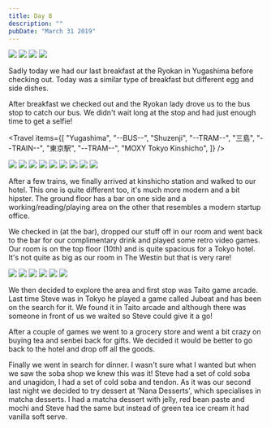 ```yaml
---
title: Day 8
description: ""
pubDate: "March 31 2019"
---
```



<Grid columns={2}>
  <Img src="/src/content/travel/2019-japan/assets/72359572-75c1-4fd3-be70-97356178bacf-85e87bb42eee302a990bf0c7c44673466bdcc83d.jpg" />
  <Img src="/src/content/travel/2019-japan/assets/e3e990f9-036e-4cc9-837b-2203a66c5353-1ab9ca8f74236dbb240281993e0c0854b1e57937.jpg" />
  <Img src="/src/content/travel/2019-japan/assets/76c56da4-f4c2-48cf-826c-17ce93a37f88-e884ab016667d9a9f456623fdd5b064894ebb43f.jpg" />
  <Img src="/src/content/travel/2019-japan/assets/bf96557a-505b-4759-a490-5f7c6f021973-9aa0580bdcd23a284f36ead51b07480087ad4e85.jpg" />
</Grid>

Sadly today we had our last breakfast at the Ryokan in Yugashima before checking out. Today was a similar type of breakfast but different egg and side dishes.

After breakfast we checked out and the Ryokan lady drove us to the bus stop to catch our bus. We didn't wait long at the stop and had just enough time to get a selfie!

<Travel
  items={[
    "Yugashima",
    "--BUS--",
    "Shuzenji",
    "--TRAM--",
    "三島",
    "--TRAIN--",
    "東京駅",
    "--TRAM--",
    "MOXY Tokyo Kinshicho",
  ]}
/>

<Grid columns={4}>
  <Img
    src="/src/content/travel/2019-japan/assets/75ef7023-1cbb-4188-9030-d845483218b4-19254d84c9a3c01b847776355171d05598b25d0b.jpg"
    colSpan={2}
    rowSpan={2}
  />
  <Img src="/src/content/travel/2019-japan/assets/fe8f4420-64af-478c-8c60-87547c58c93d-66fc905ea86a65c363f60dfdb7db2b32517e733e.jpg" />
  <Img src="/src/content/travel/2019-japan/assets/d71c7ef6-d055-4323-9fcf-9f115c730f4e-73fae479d9a21000bfea33fa80a7a055e07a45d8.jpg" />
  <Img src="/src/content/travel/2019-japan/assets/557871c1-f980-4fad-8e45-29517f7ed3d2-73fae479d9a21000bfea33fa80a7a055e07a45d8.jpg" />
  <Img src="/src/content/travel/2019-japan/assets/2a4d9adc-61f1-4127-8afd-a414c9c5bab5-19254d84c9a3c01b847776355171d05598b25d0b.jpg" />
  <Img src="/src/content/travel/2019-japan/assets/03bac75a-4be2-46d6-83a7-b2a05d61f37d-ca7cae1136ffa81fdc3368d7b434a3174ea22cba.jpg" />
  <Img src="/src/content/travel/2019-japan/assets/d127fdef-1da9-45c3-b410-9c3e30858065-ca7cae1136ffa81fdc3368d7b434a3174ea22cba.jpg" />
  <Img src="/src/content/travel/2019-japan/assets/55fa0a70-b847-462b-8623-fb6b90b9ac47-62ca7a7090683d83517e25370efe63309ba7c167.jpg" />
  <Img src="/src/content/travel/2019-japan/assets/7a7b6226-702d-4e4e-800c-c174ff09a44e-0955c596d97d60f29fe18b5f522fc71206bfa486.jpg" />
</Grid>

After a few trains, we finally arrived at kinshicho station and walked to our hotel. This one is quite different too, it's much more modern and a bit hipster. The ground floor has a bar on one side and a working/reading/playing area on the other that resembles a modern startup office.

We checked in (at the bar), dropped our stuff off in our room and went back to the bar for our complimentary drink and played some retro video games. Our room is on the top floor (10th) and is quite spacious for a Tokyo hotel. It's not quite as big as our room in The Westin but that is very rare!

<Grid columns={3}>
  <Img
    src="/src/content/travel/2019-japan/assets/1acd65bf-5cf8-4b56-91d7-0e069642e6f0-84bde607fb0035416f70f4c0021070305ac22e39.jpg"
    colSpan={2}
    rowSpan={2}
  />
  <Img src="/src/content/travel/2019-japan/assets/6d1ebb73-f2a1-4285-9d91-7199c9310291-b6c0be857abd43ec34b8e1bebbe042ff9a6e1136.jpg" />
  <Img src="/src/content/travel/2019-japan/assets/3faaabb6-cc97-436c-9a55-f04e0aaf23e4-84bde607fb0035416f70f4c0021070305ac22e39.jpg" />
  <Img src="/src/content/travel/2019-japan/assets/23269d2d-b093-49e8-8211-f28a9aa63622-84bde607fb0035416f70f4c0021070305ac22e39.jpg" />
  <Img src="/src/content/travel/2019-japan/assets/9c39ce50-77f7-48a7-8615-e6b0146c6bb5-d6df84349e15f0f71769a948a06b762840abd512.jpg" />
  <Img src="/src/content/travel/2019-japan/assets/507153a7-9b08-4dfc-90e1-34b2319240f5-d6df84349e15f0f71769a948a06b762840abd512.jpg" />
</Grid>

We then decided to explore the area and first stop was Taito game arcade. Last time Steve was in Tokyo he played a game called Jubeat and has been on the search for it. We found it in Taito arcade and although there was someone in front of us we waited so Steve could give it a go!

After a couple of games we went to a grocery store and went a bit crazy on buying tea and senbei back for gifts. We decided it would be better to go back to the hotel and drop off all the goods.

Finally we went in search for dinner. I wasn't sure what I wanted but when we saw the soba shop we knew this was it! Steve had a set of cold soba and unagidon, I had a set of cold soba and tendon. As it was our second last night we decided to try dessert at 'Nana Desserts', which specialises in matcha desserts. I had a matcha dessert with jelly, red bean paste and mochi and Steve had the same but instead of green tea ice cream it had vanilla soft serve.
